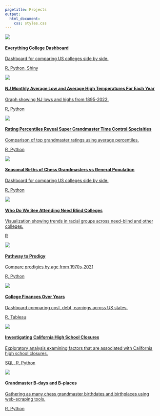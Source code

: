 ```yaml
---
pagetitle: Projects
output:
  html_document:
    css: styles.css
---
```


<div class= "project-card-holder">

<a class= "card-link" href="https://loganlary.shinyapps.io/shiny_college_app/">
<div class= "project-card">
<picture><img  class= "pic select-pic" src="imgs/image_collegeshiny.png"></picture>
<div class="card-description">
  <h4 class= "card-heading">Everything College Dashboard</h4>
  <p class= "card-info">Dashboard for comparing US colleges side by side.</p>
  <p class= "card-tags">R, Python, Shiny</p>
</div>
</div>
</a>
<a class= "card-link" href="https://github.com/larylc/Gallery-Visualizations#what-125-years-of-temperatures-tell-us-about-weather-r">
<div class= "project-card">
<picture><img  class= "pic select-pic" src="imgs/image_njweather.png"></picture>
<div class="card-description">
  <h4 class= "card-heading">NJ Monthly Average Low and Average High Temperatures For Each Year</h4>
  <p class= "card-info">Graph showing NJ lows and highs from 1895-2022.</p>
  <p class= "card-tags">R, Python</p>
</div>
</div>
</a>
<a class= "card-link" href="https://github.com/larylc/Gallery-Visualizations#percentiles-reveal-super-grandmaster-specialties-r">
<div class= "project-card">
<picture><img  class= "pic select-pic" src="imgs/image_supergm.png"></picture>
<div class="card-description">
  <h4 class= "card-heading">Rating Percentiles Reveal Super Grandmaster Time Control Specialties</h4>
  <p class= "card-info">Comparison of top grandmaster ratings using average percentiles.</p>
  <p class= "card-tags">R, Python</p>
</div>
</div>
</a>
<a class= "card-link" href="https://github.com/larylc/Gallery-Visualizations#seasonal-births-of-grandmasters-vs-general-population-r">
<div class= "project-card">
<picture><img  class= "pic select-pic" src="imgs/image_seasonbirths.png"></picture>
<div class="card-description">
  <h4 class= "card-heading">Seasonal Births of Chess Grandmasters vs General Population</h4>
  <p class= "card-info">Dashboard for comparing US colleges side by side.</p>
  <p class= "card-tags">R, Python</p>
</div>
</div>
</a>
<a class= "card-link" href="https://github.com/larylc/Gallery-Visualizations#who-do-we-see-attending-need-blind-colleges-r">
<div class= "project-card">
<picture><img  class= "pic select-pic" src="imgs/image_nbcolleges.png"></picture>
<div class="card-description">
  <h4 class= "card-heading">Who Do We See Attending Need Blind Colleges</h4>
  <p class= "card-info">Visualization showing trends in racial groups across need-blind and other colleges.</p>
  <p class= "card-tags">R</p>
</div>
</div>
</a>
<a class= "card-link" href="https://loganlary.shinyapps.io/prodigy_pathway/">
<div class= "project-card">
<picture><img  class= "pic select-pic" src="imgs/image_prodigy.png"></picture>
<div class="card-description">
  <h4 class= "card-heading">Pathway to Prodigy</h4>
  <p class= "card-info">Compare prodigies by age from 1970s-2021</p>
  <p class= "card-tags">R, Python</p>
</div>
</div>
</a>
<a class= "card-link" href="https://public.tableau.com/app/profile/cedric.lary/viz/CollegeFinancesOverYears/CostDebtandEarnings">
<div class= "project-card">
<picture><img  class= "pic select-pic" src="imgs/image_tableau.png"></picture>
<div class="card-description">
  <h4 class= "card-heading">College Finances Over Years</h4>
  <p class= "card-info">Dashboard comparing cost, debt, earnings across US states.</p>
  <p class= "card-tags">R, Tableau</p>
</div>
</div>
</a>
<a class= "card-link" href="https://larylc.github.io/lary_sql_projects/sql_project1.html">
<div class= "project-card">
<picture><img  class= "pic select-pic" src="imgs/image_sqlmap.png"></picture>
<div class="card-description">
  <h4 class= "card-heading">Investigating California High School Closures</h4>
  <p class= "card-info">Exploratory analysis examining factors that are associated with California high school closures.</p>
  <p class= "card-tags">SQL, R, Python</p>
</div>
</div>
</a>
<a class= "card-link" href="https://larylc.github.io/chess_bdays_bplaces">
<div class= "project-card">
<picture><img  class= "pic select-pic" src="imgs/image_missingbirthdates.png"></picture>
<div class="card-description">
  <h4 class= "card-heading">Grandmaster B-days and B-places</h4>
  <p class= "card-info">Gathering as many chess grandmaster birthdates and birthplaces using web-scraping tools.</p>
  <p class= "card-tags">R, Python</p>
</div>
</div>
</a>
</div>

<script src="https://d3js.org/d3.v6.min.js"></script>
<script src="./script.js" defer></script>

